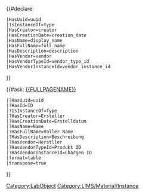 <noinclude>
{{Helper/Docu/FormTemplate}}
{{LIMS/Common/Template |id_postfix=mi}}
</noinclude>
<includeonly>
{{LIMS/Common |Material|Instance|name={{{display_name|}}}}}

{{#declare:
 |HasUuid=uuid
 |IsInstanceOf=type
 |HasCreator=creator
 |HasCreationDate=creation_date
 |HasName=display_name
 |HasFullName=full_name
 |HasDescription=description
 |HasVendor=vendor
 |HasVendorTypeId=vendor_type_id
 |HasVendorInstanceId=vendor_instance_id
}}

{{#ask: [[{{FULLPAGENAME}}]]
 |?HasUuid=uuid
 |?HasId=ID
 |?IsInstanceOf=Type
 |?HasCreator=Ersteller
 |?HasCreationDate=Erstelldatum
 |?HasName=Name
 |?HasFullName=Voller Name
 |?HasDescription=Beschreibung
 |?HasVendor=Herstller
 |?HasVendorTypeId=Produkt ID
 |?HasVendorInstanceId=Chargen ID
 |format=table
 |transpose=true
}}


[[Category:LabObject]]
[[Category:LIMS/Material/Instance]]
</includeonly>